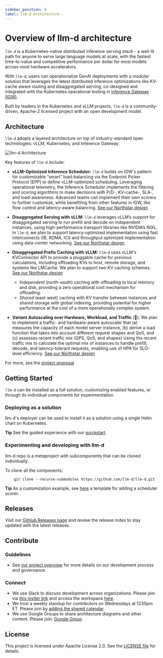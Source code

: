 ---
sidebar_position: 0
label: llm-d Architecture
---
# Overview of llm-d architecture
`llm-d` is a Kubernetes-native distributed inference serving stack - a well-lit path for anyone to serve large language models at scale, with the fastest time-to-value and competitive performance per dollar for most models across most hardware accelerators.

With `llm-d`, users can operationalize GenAI deployments with a modular solution that leverages the latest distributed inference optimizations like KV-cache aware routing and disaggregated serving, co-designed and integrated with the Kubernetes operational tooling in [Inference Gateway (IGW)](https://github.com/kubernetes-sigs/gateway-api-inference-extension).

Built by leaders in the Kubernetes and vLLM projects, `llm-d` is a community-driven, Apache-2 licensed project with an open development model.


<VimeoEmbed videoId="1084693051" hash="f92f0d6b1d" />

##  Architecture

`llm-d` adopts a layered architecture on top of industry-standard open technologies: vLLM, Kubernetes, and Inference Gateway.


![llm-d Architecture](../assets/images/llm-d-arch-simplified.svg)
    

Key features of `llm-d` include:

- **vLLM-Optimized Inference Scheduler:** `llm-d` builds on IGW's pattern for customizable “smart” load-balancing via the Endpoint Picker Protocol (EPP) to define vLLM-optimized scheduling. Leveraging operational telemetry, the Inference Scheduler implements the filtering and scoring algorithms to make decisions with P/D-, KV-cache-, SLA-, and load-awareness. Advanced teams can implement their own scorers to further customize, while benefiting from other features in IGW, like flow control and latency-aware balancing. [See our Northstar design](https://docs.google.com/document/d/1kE1LY8OVjiOgKVD9-9Po96HODbTIbgHp4qgvw06BCOc/edit?tab=t.0#heading=h.4rgkvvo5gnle)

- **Disaggregated Serving with vLLM:** `llm-d` leverages vLLM’s support for disaggregated serving to run prefill and decode on independent instances, using high-performance transport libraries like NVIDIA’s NIXL. In `llm-d`, we plan to support latency-optimized implementation using fast interconnects (IB, RDMA, ICI) and throughput optimized implementation using data-center networking. [See our Northstar design](https://docs.google.com/document/d/1FNN5snmipaTxEA1FGEeSH7Z_kEqskouKD1XYhVyTHr8/edit?tab=t.0)

- **Disaggregated Prefix Caching with vLLM:** `llm-d` uses vLLM's KVConnector API to provide a pluggable cache for previous calculations, including offloading KVs to host, remote storage, and systems like LMCache. We plan to support two KV caching schemes. [See our Northstar design](https://docs.google.com/document/d/1d-jKVHpTJ_tkvy6Pfbl3q2FM59NpfnqPAh__Uz_bEZ8/edit?tab=t.0)
    - *Independent* (north-south) caching with offloading to local memory and disk, providing a zero operational cost mechanism for offloading.
    - *Shared* (east-west) caching with KV transfer between instances and shared storage with global indexing, providing potential for higher performance at the cost of a more operationally complex system.

- **Variant Autoscaling over Hardware, Workload, and Traffic** (🚧): We plan to implement a traffic- and hardware-aware autoscaler that (a) measures the capacity of each model server instance, (b) derive a load function that takes into account different request shapes and QoS, and (c) assesses recent traffic mix (QPS, QoS, and shapes)
Using the recent traffic mix to calculate the optimal mix of instances to handle prefill, decode, and latency-tolerant requests, enabling use of HPA for SLO-level efficiency. [See our Northstar design](https://docs.google.com/document/d/1inTneLEZTv3rDEBB9KLOB9K6oMq8c3jkogARJqdt_58/edit?tab=t.0)

For more, see the [project proposal](https://github.com/llm-d/llm-d/blob/dev/docs/proposals/llm-d.md)

## Getting Started

`llm-d` can be installed as a full solution, customizing enabled features, or through its individual components for experimentation.

### Deploying as a solution

llm-d's deployer can be used to install it as a solution using a single Helm chart on Kubernetes.

**Tip**
See the guided experience with our [quickstart](https://github.com/llm-d/llm-d-deployer/blob/main/quickstart/README.md).

### Experimenting and developing with llm-d

llm-d repo is a metaproject with subcomponents that can be cloned individually.

To clone all the components:
```
    git clone --recurse-submodules https://github.com/llm-d/llm-d.git 
``` 

**Tip**
As a customization example, see [here](https://github.com/llm-d/llm-d/tree/dev) a template for adding a scheduler scorer. 

## Releases

Visit our [GitHub Releases page](https://github.com/llm-d/llm-d-deployer/releases) and review the release notes to stay updated with the latest releases.


## Contribute

### Guidelines
- See [our project overview](https://github.com/llm-d/llm-d/blob/dev/PROJECT.md) for more details on our development process and governance.

### Connect
- We use Slack to discuss development across organizations. Please join via [this inviter link](https://inviter.co/llm-d-slack) and access the workspace [here](https://llm-d.slack.com).
- We host a weekly standup for contributors on Wednesdays at 1230pm ET. Please join by [adding the shared calendar](https://calendar.google.com/calendar/u/0?cid=NzA4ZWNlZDY0NDBjYjBkYzA3NjdlZTNhZTk2NWQ2ZTc1Y2U5NTZlMzA5MzhmYTAyZmQ3ZmU1MDJjMDBhNTRiNEBncm91cC5jYWxlbmRhci5nb29nbGUuY29t)
- We use Google Groups to share architecture diagrams and other content. Please join: [Google Group](https://groups.google.com/g/llm-d-contributors)

## License

This project is licensed under Apache License 2.0. See the [LICENSE file](@site/docs/assets/files/LICENSE) for details.
